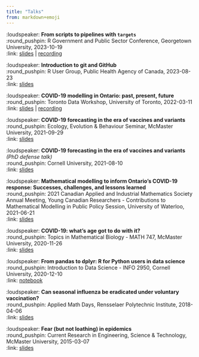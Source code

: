 ```yaml
---
title: "Talks"
from: markdown+emoji
---
```


:loudspeaker: **From scripts to pipelines with `targets`**
<br>
:round_pushpin: R Government and Public Sector Conference, Georgetown University, 2023-10-19
<br>
:link: [slides](https://papsti.github.io/talks/2023-10-19_targets.html)	| [recording](https://www.youtube.com/watch?v=kFnWc0y7Sq4)

:loudspeaker: **Introduction to git and GitHub**
<br>
:round_pushpin: R User Group, Public Health Agency of Canada, 2023-08-23
<br>
:link: [slides](https://papsti.github.io/talks/2023-08-23_intro-to-github.html)	
									
:loudspeaker: **COVID-19 modelling in Ontario: past, present, future**
<br>
:round_pushpin: Toronto Data Workshop, University of Toronto, 2022-03-11
<br>
:link: [slides](https://papsti.github.io/talks/2022-03-11_TDW.html) | [recording](https://www.youtube.com/watch?v=Oxk5Dulhnpw)
								
:loudspeaker: **COVID-19 forecasting in the era of vaccines and variants**
<br>
:round_pushpin: Ecology, Evolution & Behaviour Seminar, McMaster University, 2021-09-29
<br>
:link: [slides ](https://papsti.github.io/talks/2021-09-29_EEB-seminar.html)
							
:loudspeaker: **COVID-19 forecasting in the era of vaccines and variants**	_(PhD defense talk)_
<br>
:round_pushpin: Cornell University, 2021-08-10
<br>
:link: [slides](https://papsti.github.io/talks/2021-08-10_phd-defense.html)

:loudspeaker: **Mathematical modelling to inform Ontario's COVID-19 response: Successes, challenges, and lessons learned**
<br>
:round_pushpin: 2021 Canadian Applied and Industrial Mathematics Society Annual Meeting, Young Canadian Researchers - Contributions to Mathematical Modelling in Public Policy Session, University of Waterloo, 2021-06-21
<br>
:link: [slides](https://papsti.github.io/talks/2021-06-21_CAIMS.html)		

:loudspeaker: **COVID-19: what's age got to do with it?**
<br>
:round_pushpin: Topics in Mathematical Biology - MATH 747, McMaster University, 2020-11-26
<br>
:link: [slides](https://papsti.github.io/talks/2020-11-26_MATH747.html)	

:loudspeaker: **From pandas to dplyr: R for Python users in data science**
<br>
:round_pushpin: Introduction to Data Science - INFO 2950, Cornell University, 2020-12-10
<br>
:link: [notebook](https://papsti.github.io/talks/2020-12-10_INFO2950.html)

:loudspeaker: **Can seasonal influenza be eradicated under voluntary vaccination?**
<br>
:round_pushpin:	Applied Math Days, Rensselaer Polytechnic Institute, 2018-04-06
<br>
:link: [slides](https://papsti.github.io/talks/2018-04-06_AMD.pdf)	
							
:loudspeaker: **Fear (but not loathing) in epidemics**
<br>
:round_pushpin: Current Research in Engineering, Science & Technology, McMaster University, 2015-03-07
<br>
:link: [slides](https://papsti.github.io/talks/2015-03-07_CREST.pdf)							